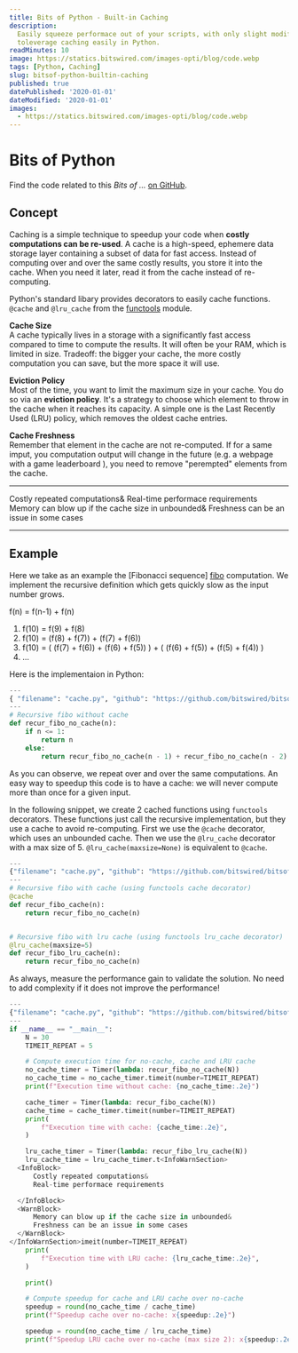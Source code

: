 ```yaml
---
title: Bits of Python - Built-in Caching
description:
  Easily squeeze performace out of your scripts, with only slight modifications. Learn how
  toleverage caching easily in Python.
readMinutes: 10
image: https://statics.bitswired.com/images-opti/blog/code.webp
tags: [Python, Caching]
slug: bitsof-python-builtin-caching
published: true
datePublished: '2020-01-01'
dateModified: '2020-01-01'
images:
  - https://statics.bitswired.com/images-opti/blog/code.webp
---
```


# Bits of Python

Find the code related to this _Bits of ..._ [on GitHub][github repo].

## Concept

Caching is a simple technique to speedup your code when **costly computations can be re-used**. A
cache is a high-speed, ephemere data storage layer containing a subset of data for fast access.
Instead of computing over and over the same costly results, you store it into the cache. When you
need it later, read it from the cache instead of re-computing.

Python's standard libary provides decorators to easily cache functions. `@cache` and `@lru_cache`
from the [functools][functools] module.

**Cache Size** <br/>
A cache typically lives in a storage with a significantly fast access compared to time to compute
the results. It will often be your RAM, which is limited in size. Tradeoff: the bigger your cache,
the more costly computation you can save, but the more space it will use.

**Eviction Policy** <br/>
Most of the time, you want to limit the maximum size in your cache. You do so via an **eviction
policy**. It's a strategy to choose which element to throw in the cache when it reaches its
capacity. A simple one is the Last Recently Used (LRU) policy, which removes the oldest cache
entries.

**Cache Freshness** <br/>
Remember that element in the cache are not re-computed. If for a same imput, you computation output
will change in the future (e.g. a webpage with a game leaderboard ), you need to remove "perempted"
elements from the cache.

---

<InfoWarnSection>
  <InfoBlock>
      Costly repeated computations&
      Real-time performace requirements

  </InfoBlock>
  <WarnBlock>
      Memory can blow up if the cache size in unbounded&
      Freshness can be an issue in some cases
  </WarnBlock>
</InfoWarnSection>

---

## Example

Here we take as an example the [Fibonacci sequence] [fibo] computation. We implement the recursive
definition which gets quickly slow as the input number grows.

f(n) = f(n-1) + f(n)

1. f(10) = f(9) + f(8)
2. f(10) = (f(8) + f(7)) + (f(7) + f(6))
3. f(10) = ( (f(7) + f(6)) + (f(6) + f(5)) ) + ( (f(6) + f(5)) + (f(5) + f(4)) )
4. ...

Here is the implementaion in Python:

```python
---
{ "filename": "cache.py", "github": "https://github.com/bitswired/bitsof/blob/master/python/bits_of_python/caching/cache.py" }
---
# Recursive fibo without cache
def recur_fibo_no_cache(n):
    if n <= 1:
        return n
    else:
        return recur_fibo_no_cache(n - 1) + recur_fibo_no_cache(n - 2)
```

As you can observe, we repeat over and over the same computations. An easy way to speedup this code
is to have a cache: we will never compute more than once for a given input.

In the following snippet, we create 2 cached functions using `functools` decorators. These functions
just call the recursive implementation, but they use a cache to avoid re-computing. First
we use the `@cache` decorator, which uses an unbounded cache. Then we use the `@lru_cache` decorator
with a max size of 5. `@lru_cache(maxsize=None)` is equivalent to `@cache`.

```python
---
{"filename": "cache.py", "github": "https://github.com/bitswired/bitsof/blob/master/python/bits_of_python/caching/cache.py" }
---
# Recursive fibo with cache (using functools cache decorator)
@cache
def recur_fibo_cache(n):
    return recur_fibo_no_cache(n)


# Recursive fibo with lru cache (using functools lru_cache decorator)
@lru_cache(maxsize=5)
def recur_fibo_lru_cache(n):
    return recur_fibo_no_cache(n)
```

As always, measure the performance gain to validate the solution. No need to add complexity if it
does not improve the performance!

```python
---
{"filename": "cache.py", "github": "https://github.com/bitswired/bitsof/blob/master/python/bits_of_python/caching/cache.py", "collapsable": true }
---
if __name__ == "__main__":
    N = 30
    TIMEIT_REPEAT = 5

    # Compute execution time for no-cache, cache and LRU cache
    no_cache_timer = Timer(lambda: recur_fibo_no_cache(N))
    no_cache_time = no_cache_timer.timeit(number=TIMEIT_REPEAT)
    print(f"Execution time without cache: {no_cache_time:.2e}")

    cache_timer = Timer(lambda: recur_fibo_cache(N))
    cache_time = cache_timer.timeit(number=TIMEIT_REPEAT)
    print(
        f"Execution time with cache: {cache_time:.2e}",
    )

    lru_cache_timer = Timer(lambda: recur_fibo_lru_cache(N))
    lru_cache_time = lru_cache_timer.t<InfoWarnSection>
  <InfoBlock>
      Costly repeated computations&
      Real-time performace requirements

  </InfoBlock>
  <WarnBlock>
      Memory can blow up if the cache size in unbounded&
      Freshness can be an issue in some cases
  </WarnBlock>
</InfoWarnSection>imeit(number=TIMEIT_REPEAT)
    print(
        f"Execution time with LRU cache: {lru_cache_time:.2e}",
    )

    print()

    # Compute speedup for cache and LRU cache over no-cache
    speedup = round(no_cache_time / cache_time)
    print(f"Speedup cache over no-cache: x{speedup:.2e}")

    speedup = round(no_cache_time / lru_cache_time)
    print(f"Speedup LRU cache over no-cache (max size 2): x{speedup:.2e}")
```

[github repo]:
  https://github.com/bitswired/bitsof/blob/master/python/bits_of_python/caching/cache.py
[fibo]: https://en.wikipedia.org/wiki/Fibonacci_number
[functools]: https://docs.python.org/3/library/functools.html
